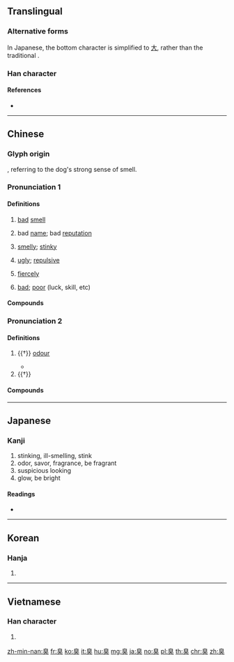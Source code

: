 {{character info/new}}
==Translingual==
{{ja-forms|臭|臭|臭}}

===Alternative forms===
In Japanese, the bottom character is simplified to [[大]], rather than the traditional {{m|mul|犬||dog|sc=Hani}}.

===Han character===
{{Han char|rn=132|rad=自|as=04|sn=10|four=26430|canj=HUIK|ids=⿱自犬}}

====References====
* {{Han ref|kx=1000.200|dkj=30103|dj=1456.070|hdz=53047.040|uh=81ED|ud=33261|bh=AFE4|bd=45028}}

----

==Chinese==
{{zh-forms}}

===Glyph origin===
{{Han etym}}
{{Han compound|犬|t1=dog|自|t2=nose|ls=ic}}, referring to the dog's strong sense of smell.

===Pronunciation 1===
{{zh-pron
|m=chòu
|c=cau3
|h=pfs=chhu
|mn=chhàu
|w=2tsheu
|mc=y
|oc=y
|ma=y
|cat=n,a,adv
}}

====Definitions====
{{zh-hanzi}}

# [[bad]] [[smell]]
#: {{zh-x|體臭|body '''odour'''}}
# bad [[name]]; bad [[reputation]]
#: {{zh-x|遺臭萬年|to go down in history as a byword of '''infamy'''}}
# [[smelly]]; [[stinky]]
#: {{zh-x|臭豆腐{fu}|'''stinky''' tofu}}
#: {{zh-x|有人 覺得 榴槤 很 臭，也 有人 覺得 很 香。|Some people think durian is stinky, while others think it smells good.}}
# [[ugly]]; [[repulsive]]
#: {{zh-x|臭架子{zi}|'''stinking''' pretension}}
# [[fiercely]]
#: {{zh-x|臭罵|to scold '''fiercely'''}}
# [[bad]]; [[poor]] (luck, skill, etc)

====Compounds====
{{zh-der|fold=1|惡臭|不知香臭|口臭|捧臭腳|播惡遺臭|狐騷臭|發臭|狐臭|渾身銅臭|淫汙穢臭|體臭|臭街爛巷|臭乎乎|臭嚼|臭腳丫子|臭名昭著|臭鼬|臭架子|臭蓋|臭名|胡臭|臭恭維|臭罵|臭死|臭皮囊|臭烘烘|臭肉來蠅|逐臭之夫|臭蟲|臭泥|腥臭|腐臭|臭氣沖天|脫臭|臭豆腐|臭不可聞|臭么|臭腺|臭氧層|臭打|臭不可當|臭椿|臭名昭彰|臭頭|臭短臊長|臭氣|腋臭|附膻逐臭|防臭劑|臭錢|臭名遠揚|餿臭|臭皮匠|遺臭萬載|遺臭萬年|遺臭萬代|遺臭千年|遺臭|逐臭|臭氧|臭美|臭侷|臭排場}}

===Pronunciation 2===
{{zh-pron
|m=xiù
|c=cau3
|w=2xieu
|ma=y
|cat=n,v
}}

====Definitions====
{{zh-hanzi}}

# {{†}} [[odour]]
#: {{zh-x|無色 無臭{xiù}|colourless and '''odour'''less}}
#* {{zh-x|羴：羊 臭{xiù} 也。|The character 羴: sheep's smell.|ref=Shuowen}}
# {{†}} {{zh-original|嗅|to [[smell]]}}

====Compounds====
{{zh-der|fold=1|無臭|口尚乳臭|崔烈銅臭|無聲無臭|臭覺|銅臭味|臭味相投|銅臭|蘭臭|臭味}}

----

==Japanese==

===Kanji===
{{ja-kanji|grade=c|rs=自04}}

# stinking, ill-smelling, stink
# odor, savor, fragrance, be fragrant
# suspicious looking
# glow, be bright

====Readings====
* {{ja-readings|goon=[[しゅ]] (shu), [[く]] (ku)|kanon=[[しゅう]] (shū), [[きゅう]] (kyū)|kun=[[くさい]] (kusai), [[におい]] (nioi), [[かぐ]] (kagu)}}

----

==Korean==

===Hanja===
{{ko-hanja|hangeul=[[취]], [[후]]|eumhun=|rv=chwi, hu|mr=ch'wi, hu|y=chwi, hwu}}

# {{defn|lang=ko|sort=自04}}

----

==Vietnamese==

===Han character===
{{vi-hantu|[[xú]], [[xó]], [[xũ]], [[xấu]], [[khứu]]|rs=自04}}

# {{defn|lang=vi|sort=自04}}

[[zh-min-nan:臭]]
[[fr:臭]]
[[ko:臭]]
[[it:臭]]
[[hu:臭]]
[[mg:臭]]
[[ja:臭]]
[[no:臭]]
[[pl:臭]]
[[th:臭]]
[[chr:臭]]
[[zh:臭]]